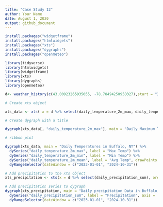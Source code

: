 ```yaml
---
title: "Case Study 12"
author: Your Name
date: August 1, 2020
output: github_document
---
```

```r
install.packages("widgetframe") 
install.packages("htmlwidgets") 
install.packages("xts") 
install.packages("dygraphs") 
install.packages("openmeteo")

library(tidyverse) 
library(htmlwidgets) 
library(widgetframe) 
library(xts) 
library(dygraphs) 
library(openmeteo)

d<- weather_history(c(43.00923265935055, -78.78494250958327),start = "2023-01-01",end=today(), daily=list("temperature_2m_max","temperature_2m_min","precipitation_sum")) %>% mutate(daily_temperature_2m_mean=(daily_temperature_2m_max+daily_temperature_2m_min)/2)
```

```r
# Create xts object

xts_data <- xts( x = d %>% select(daily_temperature_2m_max, daily_temperature_2m_min, daily_temperature_2m_mean), order.by = d$date )

# Create dygraph with a title

dygraph(xts_data[, "daily_temperature_2m_max"], main = "Daily Maximum Temperature in Buffalo, NY") %>% dyRangeSelector(dateWindow = c("2023-01-01", "2024-10-31"))

# ribbon plot

dygraph(xts_data, main = "Daily Temperatures in Buffalo, NY") %>% 
  dySeries("daily_temperature_2m_max", label = "Max Temp") %>%
  dySeries("daily_temperature_2m_min", label = "Min Temp") %>%
  dySeries("daily_temperature_2m_mean", label = "Avg Temp", drawPoints = TRUE, pointSize = 2) %>%
  dyRangeSelector(dateWindow = c("2023-01-01", "2024-10-31"))
```

```r
# Add precipitation to the xts object
xts_precipitation <- xts(x = d %>% select(daily_precipitation_sum), order.by = d$date)

# Add precipitation series to dygraph
dygraph(xts_precipitation, main = "Daily precipitation Data in Buffalo, NY") %>%
  dySeries("daily_precipitation_sum", label = "Precipitation", axis = 'y2') %>%
  dyRangeSelector(dateWindow = c("2023-01-01", "2024-10-31"))
```

